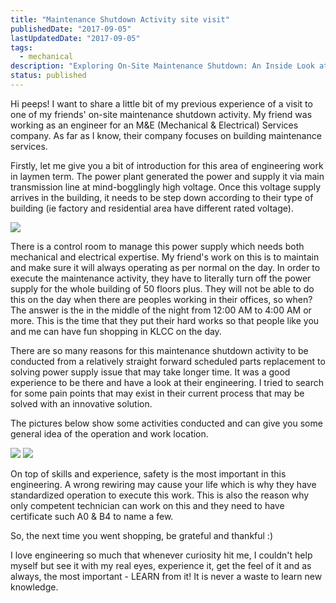 ```yaml
---
title: "Maintenance Shutdown Activity site visit"
publishedDate: "2017-09-05"
lastUpdatedDate: "2017-09-05"
tags:
  - mechanical
description: "Exploring On-Site Maintenance Shutdown: An Inside Look at M&E Services Engineering | Power Supply, Safety, and Innovation"
status: published
---
```


Hi peeps! I want to share a little bit of my previous experience of a visit to one of my friends' on-site maintenance shutdown activity. My friend was working as an engineer for an M&E (Mechanical & Electrical) Services company. As far as I know, their company focuses on building maintenance services.

Firstly, let me give you a bit of introduction for this area of engineering work in laymen term. The power plant generated the power and supply it via main transmission line at mind-bogglingly high voltage. Once this voltage supply arrives in the building, it needs to be step down according to their type of building (ie factory and residential area have different rated voltage).

![](/images/posts/maintenance.png)

There is a control room to manage this power supply which needs both mechanical and electrical expertise. My friend's work on this is to maintain and make sure it will always operating as per normal on the day. In order to execute the maintenance activity, they have to literally turn off the power supply for the whole building of 50 floors plus. They will not be able to do this on the day when there are peoples working in their offices, so when? The answer is the in the middle of the night from 12:00 AM to 4:00 AM or more. This is the time that they put their hard works so that people like you and me can have fun shopping in KLCC on the day.

There are so many reasons for this maintenance shutdown activity to be conducted from a relatively straight forward scheduled parts replacement to solving power supply issue that may take longer time. It was a good experience to be there and have a look at their engineering. I tried to search for some pain points that may exist in their current process that may be solved with an innovative solution.

The pictures below show some activities conducted and can give you some general idea of the operation and work location.

![](/images/posts/iphone4shafie-450.jpg)
![](/images/posts/iphone4shafie-414.jpeg)

On top of skills and experience, safety is the most important in this engineering. A wrong rewiring may cause your life which is why they have standardized operation to execute this work. This is also the reason why only competent technician can work on this and they need to have certificate such A0 & B4 to name a few.

So, the next time you went shopping, be grateful and thankful :)

I love engineering so much that whenever curiosity hit me, I couldn't help myself but see it with my real eyes, experience it, get the feel of it and as always, the most important - LEARN from it! It is never a waste to learn new knowledge.
